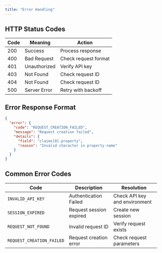 ```yaml
---
title: "Error Handling"
---
```


## HTTP Status Codes

| Code | Meaning      | Action               |
| ---- | ------------ | -------------------- |
| 200  | Success      | Process response     |
| 400  | Bad Request  | Check request format |
| 401  | Unauthorized | Verify API key       |
| 403  | Not Found    | Check request ID     |
| 404  | Not Found    | Check request ID     |
| 500  | Server Error | Retry with backoff   |

## Error Response Format

```json JSON
{
  "error": {
    "code": "REQUEST_CREATION_FAILED",
    "message": "Request creation failed",
    "details": {
      "field": "claims[0].property",
      "reason": "Invalid character in property name"
    }
  }
}
```

## Common Error Codes

| Code                      | Description             | Resolution                    |
| ------------------------- | ----------------------- | ----------------------------- |
| `INVALID_API_KEY`         | Authentication Failed   | Check API key and environment |
| `SESSION_EXPIRED`         | Request session expired | Create new session            |
| `REQUEST_NOT_FOUND`       | Invalid request ID      | Verify request exists         |
| `REQUEST_CREATION_FAILED` | Request creation error  | Check request parameters      |
